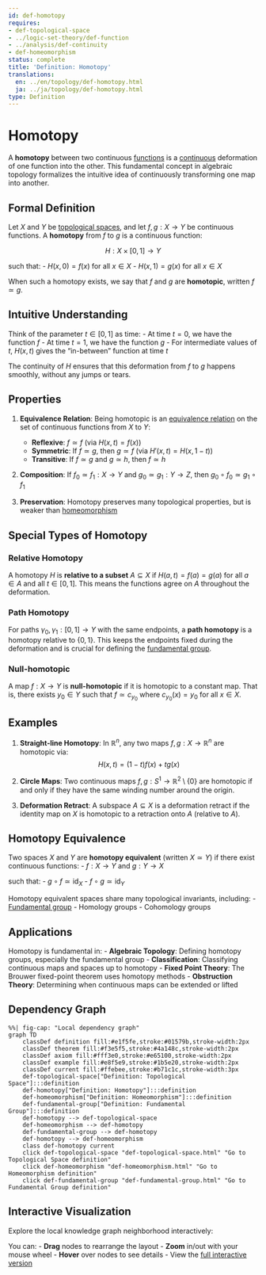 ```yaml
---
id: def-homotopy
requires:
- def-topological-space
- ../logic-set-theory/def-function
- ../analysis/def-continuity
- def-homeomorphism
status: complete
title: 'Definition: Homotopy'
translations:
  en: ../en/topology/def-homotopy.html
  ja: ../ja/topology/def-homotopy.html
type: Definition
---
```


# Homotopy {#def-homotopy}

A **homotopy** between two continuous [functions](../logic-set-theory/def-function.qmd) is a [continuous](../analysis/def-continuity.qmd) deformation of one function into the other. This fundamental concept in algebraic topology formalizes the intuitive idea of continuously transforming one map into another.

## Formal Definition

Let $X$ and $Y$ be [topological spaces](def-topological-space.qmd), and let $f, g: X \to Y$ be continuous functions. A **homotopy** from $f$ to $g$ is a continuous function:

$$H: X \times [0,1] \to Y$$

such that:
- $H(x,0) = f(x)$ for all $x \in X$
- $H(x,1) = g(x)$ for all $x \in X$

When such a homotopy exists, we say that $f$ and $g$ are **homotopic**, written $f \simeq g$.

## Intuitive Understanding

Think of the parameter $t \in [0,1]$ as time:
- At time $t = 0$, we have the function $f$
- At time $t = 1$, we have the function $g$
- For intermediate values of $t$, $H(x,t)$ gives the "in-between" function at time $t$

The continuity of $H$ ensures that this deformation from $f$ to $g$ happens smoothly, without any jumps or tears.

## Properties

1. **Equivalence Relation**: Being homotopic is an [equivalence relation](../logic-set-theory/def-equivalence-relation.qmd) on the set of continuous functions from $X$ to $Y$:
   - **Reflexive**: $f \simeq f$ (via $H(x,t) = f(x)$)
   - **Symmetric**: If $f \simeq g$, then $g \simeq f$ (via $H'(x,t) = H(x,1-t)$)
   - **Transitive**: If $f \simeq g$ and $g \simeq h$, then $f \simeq h$

2. **Composition**: If $f_0 \simeq f_1: X \to Y$ and $g_0 \simeq g_1: Y \to Z$, then $g_0 \circ f_0 \simeq g_1 \circ f_1$

3. **Preservation**: Homotopy preserves many topological properties, but is weaker than [homeomorphism](def-homeomorphism.qmd)

## Special Types of Homotopy

### Relative Homotopy

A homotopy $H$ is **relative to a subset** $A \subseteq X$ if $H(a,t) = f(a) = g(a)$ for all $a \in A$ and all $t \in [0,1]$. This means the functions agree on $A$ throughout the deformation.

### Path Homotopy

For paths $\gamma_0, \gamma_1: [0,1] \to Y$ with the same endpoints, a **path homotopy** is a homotopy relative to $\{0,1\}$. This keeps the endpoints fixed during the deformation and is crucial for defining the [fundamental group](def-fundamental-group.qmd).

### Null-homotopic

A map $f: X \to Y$ is **null-homotopic** if it is homotopic to a constant map. That is, there exists $y_0 \in Y$ such that $f \simeq c_{y_0}$ where $c_{y_0}(x) = y_0$ for all $x \in X$.

## Examples

1. **Straight-line Homotopy**: In $\mathbb{R}^n$, any two maps $f,g: X \to \mathbb{R}^n$ are homotopic via:
   $$H(x,t) = (1-t)f(x) + tg(x)$$

2. **Circle Maps**: Two continuous maps $f,g: S^1 \to \mathbb{R}^2 \setminus \{0\}$ are homotopic if and only if they have the same winding number around the origin.

3. **Deformation Retract**: A subspace $A \subseteq X$ is a deformation retract if the identity map on $X$ is homotopic to a retraction onto $A$ (relative to $A$).

## Homotopy Equivalence

Two spaces $X$ and $Y$ are **homotopy equivalent** (written $X \simeq Y$) if there exist continuous functions:
- $f: X \to Y$ and $g: Y \to X$

such that:
- $g \circ f \simeq \text{id}_X$
- $f \circ g \simeq \text{id}_Y$

Homotopy equivalent spaces share many topological invariants, including:
- [Fundamental group](def-fundamental-group.qmd)
- Homology groups
- Cohomology groups

## Applications

Homotopy is fundamental in:
- **Algebraic Topology**: Defining homotopy groups, especially the fundamental group
- **Classification**: Classifying continuous maps and spaces up to homotopy
- **Fixed Point Theory**: The Brouwer fixed-point theorem uses homotopy methods
- **Obstruction Theory**: Determining when continuous maps can be extended or lifted

## Dependency Graph

```mermaid
%%| fig-cap: "Local dependency graph"
graph TD
    classDef definition fill:#e1f5fe,stroke:#01579b,stroke-width:2px
    classDef theorem fill:#f3e5f5,stroke:#4a148c,stroke-width:2px
    classDef axiom fill:#fff3e0,stroke:#e65100,stroke-width:2px
    classDef example fill:#e8f5e9,stroke:#1b5e20,stroke-width:2px
    classDef current fill:#ffebee,stroke:#b71c1c,stroke-width:3px
    def-topological-space["Definition: Topological Space"]:::definition
    def-homotopy["Definition: Homotopy"]:::definition
    def-homeomorphism["Definition: Homeomorphism"]:::definition
    def-fundamental-group["Definition: Fundamental Group"]:::definition
    def-homotopy --> def-topological-space
    def-homeomorphism --> def-homotopy
    def-fundamental-group --> def-homotopy
    def-homotopy --> def-homeomorphism
    class def-homotopy current
    click def-topological-space "def-topological-space.html" "Go to Topological Space definition"
    click def-homeomorphism "def-homeomorphism.html" "Go to Homeomorphism definition"
    click def-fundamental-group "def-fundamental-group.html" "Go to Fundamental Group definition"
```

## Interactive Visualization

Explore the local knowledge graph neighborhood interactively:

::: {.graph-viz data-id="def-homotopy" data-width="700" data-height="500"}
:::

You can:
- **Drag** nodes to rearrange the layout
- **Zoom** in/out with your mouse wheel
- **Hover** over nodes to see details
- View the [full interactive version](../../output/interactive/en/def-homotopy.html){target="_blank"}
